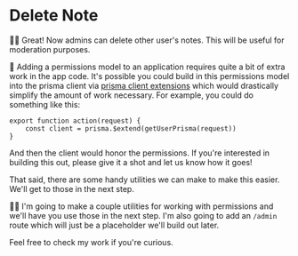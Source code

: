 # Delete Note

👨‍💼 Great! Now admins can delete other user's notes. This will be useful for
moderation purposes.

🦉 Adding a permissions model to an application requires quite a bit of extra
work in the app code. It's possible you could build in this permissions model
into the prisma client via
[prisma client extensions](https://www.prisma.io/docs/concepts/components/prisma-client/client-extensions)
which would drastically simplify the amount of work necessary. For example, you
could do something like this:

```tsx
export function action(request) {
	const client = prisma.$extend(getUserPrisma(request))
}
```

And then the client would honor the permissions. If you're interested in
building this out, please give it a shot and let us know how it goes!

That said, there are some handy utilities we can make to make this easier. We'll
get to those in the next step.

🧝‍♂️ I'm going to make a couple utilities for working with permissions and we'll
have you use those in the next step. I'm also going to add an `/admin` route
which will just be a placeholder we'll build out later.

Feel free to <DiffLink app1={0} app2={1} preview>check my work</DiffLink> if you're
curious.
